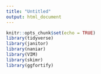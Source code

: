 ```yaml
---
title: "Untitled"
output: html_document
---
```


```r
knitr::opts_chunk$set(echo = TRUE)
library(tidyverse)
library(janitor)
library(naniar)
library(VIM)
library(skimr)
library(ggfortify)
```

